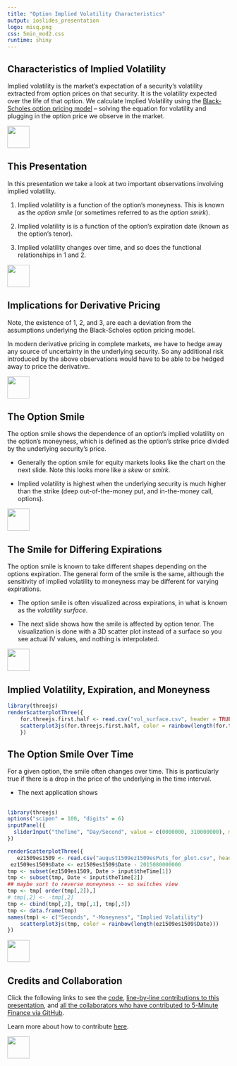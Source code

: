 ```yaml
---
title: "Option Implied Volatility Characteristics"
output: ioslides_presentation
logo: misq.png
css: 5min_mod2.css
runtime: shiny
---
```


## Characteristics of Implied Volatility

Implied volatility is the market's expectation of a security's volatility extracted from option prices on that security.  It is the volatility expected over the life of that option.  We calculate Implied Volatility using the [Black-Scholes option pricing model](http://www.5minutefinance.org/concepts/black-scholes) -- solving the equation for volatility and plugging in the option price we observe in the market.  

<div class="MIfooter"><img src="mi.png" style="height:50px;"></div> 

## This Presentation

In this presentation we take a look at two important observations involving implied volatility.

1. Implied volatility is a function of the option's moneyness.  This is known as the *option smile* (or sometimes referred to as the *option smirk*).

2. Implied volatility is is a function of the option's expiration date (known as the option's tenor).  

3. Implied volatility changes over time, and so does the functional relationships in 1 and 2. 

<div class="MIfooter"><img src="mi.png" style="height:50px;"></div> 

## Implications for Derivative Pricing

Note, the existence of 1, 2, and 3, are each a deviation from the assumptions underlying the Black-Scholes option pricing model. 

In modern derivative pricing in complete markets, we have to hedge away any source of uncertainty in the underlying security.  So any additional risk introduced by the above observations would have to be able to be hedged away to price the derivative.

<div class="MIfooter"><img src="mi.png" style="height:50px;"></div> 

## The Option Smile

The option smile shows the dependence of an option's implied volatility on the option's moneyness, which is defined as the option's strike price divided by the underlying security's price.

-  Generally the option smile for equity markets looks like the chart on the next slide. Note this looks more like a *skew* or *smirk*.

-  Implied volatility is highest when the underlying security is much higher than the strike (deep out-of-the-money put, and in-the-money call, options).

<div class="MIfooter"><img src="mi.png" style="height:50px;"></div> 

<!-- ## Typical Shape of Option Smile in Equity Markets -->

<!-- ```{r echo = FALSE} -->
<!--   library(metricsgraphics) -->
<!--   renderMetricsgraphics({ -->
<!--       gendata <- data.frame(IV_1_Month = c(0.33, 0.24, .18, 0.15, 0.09, .08), -->
<!-- 			    #                             IV_2_Month = c(0.3, 0.21, .15, 0.13, 0.09, .08), -->
<!-- 			    #                             IV_3_Month = c(0.25, 0.17, .15, 0.13, 0.10, .09), -->
<!--                             Moneyness = c(round(0.6, 1), 0.75, .85, 0.9, 1.05, 1.15) -->
<!--                             ) -->
<!--       gendata %>% -->
<!--     mjs_plot(x = Moneyness, y = IV_1_Month) %>% -->
<!--         mjs_line() %>% -->
<!--     #         mjs_add_line(IV_2_Month) %>% -->
<!--     #         mjs_add_line(IV_3_Month) %>% -->
<!--         mjs_add_legend(legend = c("IV 1 Month", "IV 2 Month", "IV 3 Month")) %>% -->
<!--         mjs_labs(x = "Moneyness", y = "Implied Volatility") -->
<!--       }) -->
 
<!-- ``` -->

<!-- <div class="MIfooter"><img src="mi.png" style="height:50px;"></div>  -->

## The Smile for Differing Expirations

The option smile is known to take different shapes depending on the options expiration.  The general form of the smile is the same, although the sensitivity of implied volatility to moneyness may be different for varying expirations.  

-  The option smile is often visualized across expirations, in what is known as the *volatility surface*.  

-  The next slide shows how the smile is affected by option tenor.  The visualization is done with a 3D scatter plot instead of a surface so you see actual IV values, and nothing is interpolated.

<!-- -  The chart is done using [plotly](https://plot.ly/products/industries/finance-analytics/). -->


<div class="MIfooter"><img src="mi.png" style="height:50px;"></div> 

<!-- ## Implied Volatility, Expiration, and Moneyness -->

<!-- ```{r echo = FALSE, message = FALSE, warning = FALSE} -->
<!-- library(plotly) -->
<!-- renderPlotly({ -->
<!--     for.plotly.first.half <- read.csv("vol_surface.csv", header = TRUE, stringsAsFactors = FALSE) -->
<!--     plot_ly(for.plotly.first.half, x = Years_Until_Expiration, y = Moneyness, z = Implied_Volatility, color = Implied_Volatility, type = "scatter3d", mode = "markers") -->
<!--     }) -->
<!-- ``` -->
<!-- <div class="MIfooter"><img src="mi.png" style="height:50px;"></div>  -->

<!-- same viz just with threejs -->

## Implied Volatility, Expiration, and Moneyness

```r
library(threejs)
renderScatterplotThree({
    for.threejs.first.half <- read.csv("vol_surface.csv", header = TRUE, stringsAsFactors = FALSE)[,-1]
    scatterplot3js(for.threejs.first.half, color = rainbow(length(for.threejs.first.half[,1])))
    })
```


<!-- ## -->

<!-- ```{r, echo = FALSE} -->
<!-- library(plotly) -->
<!-- options("scipen" = 100, "digits" = 6) -->
<!-- inputPanel({ -->
<!--   sliderInput("theTime2", "Day/Second", value = c(0000000, 310000000), min = 0000000, max = 3100000, animate = animationOptions(interval = 300), sep = "", step = 60) -->
<!-- }) -->
<!-- renderPlotly({ -->
<!--  ez1509es1509 <- read.csv("august1509ez1509esPuts_for_plot.csv", header = TRUE)[, -1] -->
<!--  ez1509es1509$Date <- ez1509es1509$Date - 2015080000000 -->
<!-- tmp <- subset(ez1509es1509, Date > input$theTime2[1]) -->
<!-- tmp <- subset(tmp, Date < input$theTime2[2]) -->
<!-- ## maybe sort to reverse moneyness -- so switches view -->
<!-- tmp <- tmp[ order(tmp[,2]),] -->
<!-- ## tmp[,2] <- -tmp[,2] -->
<!-- names(tmp)[1] <- "Time_in_Seconds" -->
<!--     plot_ly(tmp, x = Moneyness, y = Time_in_Seconds, z = Implied_Volatility, color = Implied_Volatility, type = "scatter3d", mode = "markers") -->
<!--     ## scatterplot3js(tmp, color = rainbow(length(ez1509es1509$Date)), labels = c("Time", "-Moneyness", "Implied Volatility")) -->
<!-- }) -->
<!-- ``` -->

<!-- <div class="MIfooter"><img src="mi.png" style="height:50px;"></div>  -->


## The Option Smile Over Time

For a given option, the smile often changes over time.  This is particularly true if there is a drop in the price of the underlying in the time interval.  

-  The next application shows 


##

```r
library(threejs)
options("scipen" = 100, "digits" = 6)
inputPanel({
  sliderInput("theTime", "Day/Second", value = c(0000000, 310000000), min = 0000000, max = 3100000, animate = animationOptions(interval = 300), sep = "", step = 60)
})

renderScatterplotThree({
   ez1509es1509 <- read.csv("august1509ez1509esPuts_for_plot.csv", header = TRUE)[, -1]
 ez1509es1509$Date <- ez1509es1509$Date - 2015080000000
tmp <- subset(ez1509es1509, Date > input$theTime[1])
tmp <- subset(tmp, Date < input$theTime[2])
## maybe sort to reverse moneyness -- so switches view
tmp <- tmp[ order(tmp[,2]),]
# tmp[,2] <- -tmp[,2]
tmp <- cbind(tmp[,2], tmp[,1], tmp[,3])
tmp <- data.frame(tmp)
names(tmp) <- c("Seconds", "-Moneyness", "Implied Volatility")
    scatterplot3js(tmp, color = rainbow(length(ez1509es1509$Date)))
})

```

<div class="MIfooter"><img src="mi.png" style="height:50px;"></div> 




## Credits and Collaboration

Click the following links to see the [code](https://github.com/FinancialMarkets/5MinuteFinance/blob/master/Options/stochastic_vol/stoch_vol.Rmd), [line-by-line contributions to this presentation](https://github.com/FinancialMarkets/5MinuteFinance/blame/master/Options/stochastic_vol/stoch_vol.Rmd), and [all the collaborators who have contributed to 5-Minute Finance via GitHub](https://github.com/FinancialMarkets/5MinuteFinance/graphs/contributors).

Learn more about how to contribute [here](http://www.5minutefinance.org/how-to-contribute).

<div class="MIfooter"><img src="mi.png" style="height:50px;"></div> 
